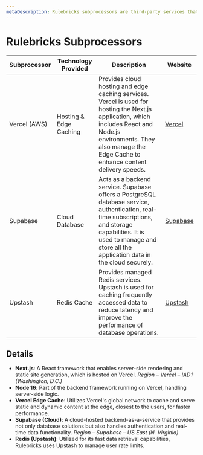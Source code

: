 ```yaml
---
metaDescription: Rulebricks subprocessors are third-party services that Rulebricks uses to provide its core functionality. Learn more about them here.
---
```


# Rulebricks Subprocessors

| Subprocessor | Technology Provided    | Description                                                                                                                                                                                                                 | Website                          |
| ------------ | ---------------------- | --------------------------------------------------------------------------------------------------------------------------------------------------------------------------------------------------------------------------- | -------------------------------- |
| Vercel (AWS) | Hosting & Edge Caching | Provides cloud hosting and edge caching services. Vercel is used for hosting the Next.js application, which includes React and Node.js environments. They also manage the Edge Cache to enhance content delivery speeds.    | [Vercel](https://vercel.com)     |
| Supabase     | Cloud Database         | Acts as a backend service. Supabase offers a PostgreSQL database service, authentication, real-time subscriptions, and storage capabilities. It is used to manage and store all the application data in the cloud securely. | [Supabase](https://supabase.com) |
| Upstash      | Redis Cache            | Provides managed Redis services. Upstash is used for caching frequently accessed data to reduce latency and improve the performance of database operations.                                                                 | [Upstash](https://upstash.com)   |

## Details

- **Next.js**: A React framework that enables server-side rendering and static site generation, which is hosted on Vercel. _Region – Vercel – IAD1 (Washington, D.C.)_
- **Node 16**: Part of the backend framework running on Vercel, handling server-side logic.
- **Vercel Edge Cache**: Utilizes Vercel's global network to cache and serve static and dynamic content at the edge, closest to the users, for faster performance.
- **Supabase (Cloud)**: A cloud-hosted backend-as-a-service that provides not only database solutions but also handles authentication and real-time data functionality. _Region – Supabase – US East (N. Virginia)_
- **Redis (Upstash)**: Utilized for its fast data retrieval capabilities, Rulebricks uses Upstash to manage user rate limits.
